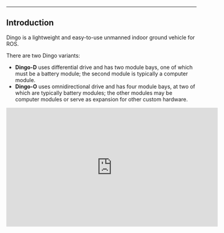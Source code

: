 
---

## Introduction

Dingo is a lightweight and easy-to-use unmanned indoor ground vehicle for ROS.

There are two Dingo variants:
-   **Dingo-D** uses differential drive and has two module bays, one of which must be a battery module; the second
module is typically a computer module.
-   **Dingo-O** uses omnidirectional drive and has four module bays, at two of which are typically battery modules;
the other modules may be computer modules or serve as expansion for other custom hardware.

<center>
  <iframe 
    width="560" 
    height="315" 
    src="https://www.youtube.com/embed/NnXYX3Y2KIk" 
    title="YouTube video player" 
    frameborder="0" 
    allow="accelerometer; autoplay; clipboard-write; encrypted-media; gyroscope; picture-in-picture" 
    allowfullscreen 
  />
</center>